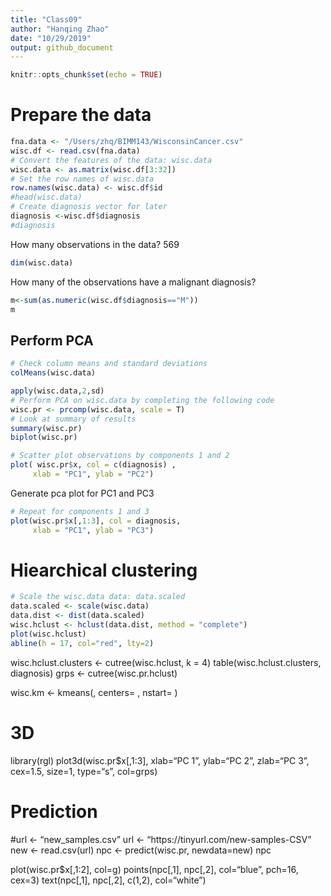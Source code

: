 ```yaml
---
title: "Class09"
author: "Hanqing Zhao"
date: "10/29/2019"
output: github_document
---
```


```r
knitr::opts_chunk$set(echo = TRUE)
```
# Prepare the data
```r
fna.data <- "/Users/zhq/BIMM143/WisconsinCancer.csv"
wisc.df <- read.csv(fna.data)
# Convert the features of the data: wisc.data
wisc.data <- as.matrix(wisc.df[3:32])
# Set the row names of wisc.data
row.names(wisc.data) <- wisc.df$id
#head(wisc.data)
# Create diagnosis vector for later 
diagnosis <-wisc.df$diagnosis
#diagnosis
```
How many observations in the data? 569
```r
dim(wisc.data)
```

How many of the observations have a malignant diagnosis?
```r
m<-sum(as.numeric(wisc.df$diagnosis=="M"))
m
```


## Perform PCA
```r
# Check column means and standard deviations
colMeans(wisc.data)

apply(wisc.data,2,sd)
# Perform PCA on wisc.data by completing the following code
wisc.pr <- prcomp(wisc.data, scale = T)
# Look at summary of results
summary(wisc.pr)
biplot(wisc.pr)
```
```r
# Scatter plot observations by components 1 and 2
plot( wisc.pr$x, col = c(diagnosis) , 
     xlab = "PC1", ylab = "PC2")
```
Generate pca plot for PC1 and PC3
```r
# Repeat for components 1 and 3
plot(wisc.pr$x[,1:3], col = diagnosis, 
     xlab = "PC1", ylab = "PC3")
```

# Hiearchical clustering
```r
# Scale the wisc.data data: data.scaled
data.scaled <- scale(wisc.data)
data.dist <- dist(data.scaled)
wisc.hclust <- hclust(data.dist, method = "complete")
plot(wisc.hclust)
abline(h = 17, col="red", lty=2)
```

wisc.hclust.clusters <- cutree(wisc.hclust, k = 4)
table(wisc.hclust.clusters, diagnosis)
grps <- cutree(wisc.pr.hclust)


wisc.km <- kmeans(, centers= , nstart= )


# 3D

library(rgl)
plot3d(wisc.pr$x[,1:3], xlab="PC 1", ylab="PC 2", zlab="PC 3", cex=1.5, size=1, type="s", col=grps)


# Prediction
#url <- "new_samples.csv"
url <- "https://tinyurl.com/new-samples-CSV"
new <- read.csv(url)
npc <- predict(wisc.pr, newdata=new)
npc


plot(wisc.pr$x[,1:2], col=g)
points(npc[,1], npc[,2], col="blue", pch=16, cex=3)
text(npc[,1], npc[,2], c(1,2), col="white")








